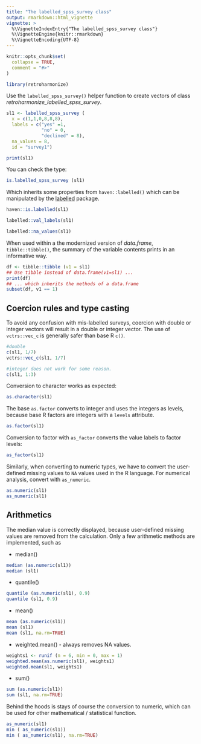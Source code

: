 ```yaml
---
title: "The labelled_spss_survey class"
output: rmarkdown::html_vignette
vignette: >
  %\VignetteIndexEntry{"The labelled_spss_survey class"}
  %\VignetteEngine{knitr::rmarkdown}
  %\VignetteEncoding{UTF-8}
---
```


```r
knitr::opts_chunk$set(
  collapse = TRUE,
  comment = "#>"
)
```

```r
library(retroharmonize)
```

Use the `labelled_spss_survey()` helper function to create vectors of class *retroharmonize_labelled_spss_survey*.

```r
sl1 <- labelled_spss_survey (
  x = c(1,1,0,8,8,8), 
  labels = c("yes" =1,
             "no" = 0,
             "declined" = 8),
  na_values = 8, 
  id = "survey1")

print(sl1)
```
You can check the type: 

```r
is.labelled_spss_survey (sl1)
```
Which inherits some properties from `haven::labelled()` which can be manipulated by the [labelled](https://cran.r-project.org/web/packages/labelled/vignettes/intro_labelled.html) package.

```r
haven::is.labelled(sl1)
```
```r
labelled::val_labels(sl1)
```
```r
labelled::na_values(sl1)
```
When used within a the modernized version of *data.frame*, `tibble::tibble()`, the summary of the variable contents prints in an informative way.

```r
df <- tibble::tibble (v1 = sl1)
## Use tibble instead of data.frame(v1=sl1) ...
print(df)
## ... which inherits the methods of a data.frame 
subset(df, v1 == 1)
```

## Coercion rules and type casting

To avoid any confusion with mis-labelled surveys, coercion with double or integer vectors will result in a double or integer vector. The use of `vctrs::vec_c` is generally safer than base R `c()`.

```r
#double
c(sl1, 1/7)
vctrs::vec_c(sl1, 1/7)
```
```r
#integer does not work for some reason.
c(sl1, 1:3)
```
Conversion to character works as expected:

```r
as.character(sl1)
```
The base `as.factor` converts to integer and uses the integers as levels, because base R factors are integers with a `levels` attribute.

```r
as.factor(sl1)
```

Conversion to factor with `as_factor` converts the value labels to factor levels:

```r
as_factor(sl1)
```
Similarly, when converting to numeric types, we have to convert the user-defined missing values to `NA` values used in the R language. For numerical analysis, convert with `as_numeric`.

```r
as.numeric(sl1)
as_numeric(sl1)
```

## Arithmetics 

The median value is correctly displayed, because user-defined missing values are removed from the calculation. Only a few arithmetic methods are implemented, such as 

* median()

```r
median (as.numeric(sl1))
median (sl1)
```

* quantile()

```r
quantile (as.numeric(sl1), 0.9)
quantile (sl1, 0.9)
```

* mean()

```r
mean (as.numeric(sl1))
mean (sl1)
mean (sl1, na.rm=TRUE)
```

* weighted.mean() - always removes NA values.

```r
weights1 <- runif (n = 6, min = 0, max = 1)
weighted.mean(as.numeric(sl1), weights1)
weighted.mean(sl1, weights1)
```

* sum()

```r
sum (as.numeric(sl1))
sum (sl1, na.rm=TRUE)
```

Behind the hoods is stays of course the conversion to numeric, which can be used for other mathematical / statistical function. 

```r
as_numeric(sl1)
min ( as_numeric(sl1))
min ( as_numeric(sl1), na.rm=TRUE)
```
